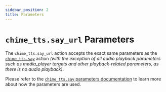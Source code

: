 ```yaml
---
sidebar_position: 2
title: Parameters
---
```



# `chime_tts.say_url` Parameters

The `chime_tts.say_url` action accepts the exact same parameters as the [`chime_tts.say`](../say-action) action _(with the exception of all audio playback parameters such as media_player targets and other playback-related parameters, as there is no audio playback)_.

Please refer to the [`chime_tts.say` parameters documentation](../say-action/parameters) to learn more about how the parameters are used.